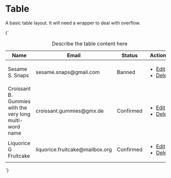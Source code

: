 
<Meta title="Organisms/Table" />

# Table

A basic table layout. It will need a wrapper to deal with overflow.

<Canvas isColumn>
  <Story name="Table">
    {`
      <table class="o-table u-h6">
        <caption class="u-sr-only">Describe the table content here</caption>
        <thead>
          <tr>
            <th scope="col">Name</th>
            <th scope="col">Email</th>
            <th scope="col">Status</th>
            <th scope="col"><span class="u-sr-only">Actions</span></th>
          </tr>
        </thead>
        <tbody>
          <tr>
            <td>Sesame S. Snaps</td>
            <td>sesame.snaps@gmail.com</td>
            <td><span class="a-badge a-badge--danger">Banned</span></td>
            <td class="o-table__actions u-text-right">
              <ul class="u-list-none u-inline-flex">
                <li class="u-margin-s4-right">
                  <a href="/" class="a-button a-button--small">Edit</a>
                </li>
                <li>
                  <a href="/" class="a-button a-button--danger a-button--small">Delete</a>
                </li>
              </ul>
            </td>
          </tr>
          <tr>
            <td>Croissant B. Gummies with the very long multi-word name</td>
            <td>croissant.gummies@gmx.de</td>
            <td><span class="a-badge a-badge--positive">Confirmed</span></td>
            <td class="o-table__actions u-text-right">
              <ul class="u-list-none u-inline-flex">
                <li class="u-margin-s4-right">
                  <a href="/" class="a-button a-button--small">Edit</a>
                </li>
                <li>
                  <a href="/" class="a-button a-button--danger a-button--small">Delete</a>
                </li>
              </ul>
            </td>
          </tr>
          <tr>
            <td>Liquorice G Fruitcake</td>
            <td>liquorice.fruitcake@mailbox.org</td>
            <td><span class="a-badge a-badge--positive">Confirmed</span></td>
            <td class="o-table__actions u-text-right">
              <ul class="u-list-none u-inline-flex">
                <li class="u-margin-s4-right">
                  <a href="/" class="a-button a-button--small">Edit</a>
                </li>
                <li>
                  <a href="/" class="a-button a-button--danger a-button--small">Delete</a>
                </li>
              </ul>
            </td>
          </tr>
        </tbody>
      </table>
    `}
  </Story>
</Canvas>
